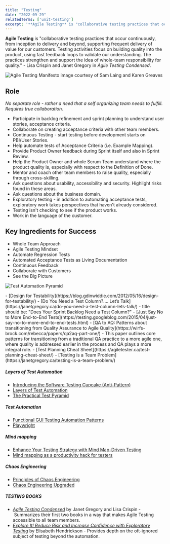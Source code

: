 ```yaml
---
title: "Testing"
date: "2022-09-29"
relatedTerms: ['unit-testing']
excerpt: '**Agile Testing** is "collaborative testing practices that occur continuously, from'
---
```


**Agile Testing** is "collaborative testing practices that occur continuously, from inception to delivery and beyond, supporting frequent delivery of value for our customers. Testing activities focus on building quality into the product, using fast feedback loops to validate our understanding. The practices strengthen and support the idea of whole-team responsibility for quality." - Lisa Crispin and Janet Gregory in _Agile Testing Condensed_.

![Agile Testing Manifesto image courtesy of Sam Laing and Karen Greaves](src/content/glossary/testing/images/Agile-Testing-Manifesto-722x1024.png)

## Role

_No separate role - rather a need that a self organizing team needs to fulfill. Requires true collaboration._

- Participate in backlog refinement and sprint planning to understand user stories, acceptance criteria.
- Collaborate on creating acceptance criteria with other team members.
- Continuous Testing - start testing before development starts on PBI/User Stories.
- Help automate tests of Acceptance Criteria (i.e. Example Mapping).
- Provide Product Owner feedback during Sprint itself and also in Sprint Review.
- Help the Product Owner and whole Scrum Team understand where the product quality is, especially with respect to the Definition of Done.
- Mentor and coach other team members to raise quality, especially through cross-skilling.
- Ask questions about usability, accessibility and security. Highlight risks found in these areas.
- Ask questions about the business domain.
- Exploratory testing - in addition to automating acceptance tests, exploratory work takes perspectives that haven't already considered.
- Testing isn't checking to see if the product works.
- Work in the language of the customer.

## Key Ingredients for Success

- Whole Team Approach
- Agile Testing Mindset
- Automate Regression Tests
- Automated Acceptance Tests as Living Documentation
- Continuous Feedback
- Collaborate with Customers
- See the Big Picture

![Test Automation Pyramid](src/content/glossary/testing/images/Test-Automation-Pyramid.jpg)

<HighlightBox heading="Resource Links" variant="resourceLinks">
- [Design for Testability](https://blog.gdinwiddie.com/2012/05/16/design-for-testability/)
- [Do You Need a Test Column?…. Let’s Talk](https://janetgregory.ca/do-you-need-a-test-column-lets-talk/) - title should be: "Does Your Sprint Backlog Need a Test Column?"
- [Just Say No to More End-to-End Tests](https://testing.googleblog.com/2015/04/just-say-no-to-more-end-to-end-tests.html)
- [QA to AQ: Patterns about transitioning from Quality Assurance to Agile Quality](https://wirfs-brock.com/rebecca/papers/qa2aq-part-one/) - This paper outlines core patterns for transitioning from a traditional QA practice to a more agile one, where quality is addressed earlier in the process and QA plays a more integral role.
- [Test Planning Cheat Sheet](https://agiletester.ca/test-planning-cheat-sheet/)
- [Testing is a Team Problem](https://janetgregory.ca/testing-is-a-team-problem/)

##### Layers of Test Automation

- [Introducing the Software Testing Cupcake (Anti-Pattern)](https://www.thoughtworks.com/insights/blog/introducing-software-testing-cupcake-anti-pattern)
- [Layers of Test Automation](https://qa-matters.com/2014/12/28/layers-of-test-automation/)
- [The Practical Test Pyramid](https://martinfowler.com/articles/practical-test-pyramid.html)

##### Test Automation

- [Functional GUI Testing Automation Patterns](https://www.infoq.com/articles/gui-automation-patterns/)
- [Playwright](https://playwright.dev/)

##### Mind mapping

- [Enhance Your Testing Strategy with Mind Map-Driven Testing](https://www.infoq.com/articles/mindmap-driven-testing/)
- [Mind mapping as a productivity hack for testers](https://medium.com/qualityworks-blog/mind-mapping-as-a-productivity-hack-for-testers-3-ways-to-improve-your-testing-process-94104fa1022d)

##### Chaos Engineering

- [Principles of Chaos Engineering](https://principlesofchaos.org/)
- [Chaos Engineering Upgraded](https://netflixtechblog.com/chaos-engineering-upgraded-878d341f15fa)

##### TESTING BOOKS

- [_Agile Testing Condensed_](https://leanpub.com/agiletesting-condensed) by Janet Gregory and Lisa Crispin - Summarizes their first two books in a way that makes Agile Testing accessible to all team members.
- [_Explore It! Reduce Risk and Increase Confidence with Exploratory Testing_](https://pragprog.com/titles/ehxta/explore-it/) by Elisabeth Hendrickson - Provides depth on the oft-ignored subject of testing beyond the automation.
</HighlightBox>
